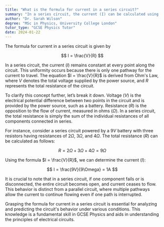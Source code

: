 ```yaml
---
title: "What is the formula for current in a series circuit?"
summary: "In a series circuit, the current (I) can be calculated using the formula I = V / R, where V represents voltage and R represents resistance."
author: "Dr. Sarah Wilson"
degree: "MSc in Physics, University College London"
tutor_type: "GCSE Physics Tutor"
date: 2024-01-22
---
```


The formula for current in a series circuit is given by 

$$ I = \frac{V}{R} $$

In a series circuit, the current ($I$) remains constant at every point along the circuit. This uniformity occurs because there is only one pathway for the current to travel. The equation $I = \frac{V}{R}$ is derived from Ohm's Law, where $V$ denotes the total voltage supplied by the power source, and $R$ represents the total resistance of the circuit.

To clarify this concept further, let’s break it down. Voltage ($V$) is the electrical potential difference between two points in the circuit and is provided by the power source, such as a battery. Resistance ($R$) is the opposition to the flow of current, measured in ohms ($\Omega$). In a series circuit, the total resistance is simply the sum of the individual resistances of all components connected in series.

For instance, consider a series circuit powered by a $9V$ battery with three resistors having resistances of $2\Omega$, $3\Omega$, and $4\Omega$. The total resistance ($R$) can be calculated as follows:

$$ R = 2\Omega + 3\Omega + 4\Omega = 9\Omega $$

Using the formula $I = \frac{V}{R}$, we can determine the current ($I$):

$$ I = \frac{9V}{9\Omega} = 1A $$

It is crucial to note that in a series circuit, if one component fails or is disconnected, the entire circuit becomes open, and current ceases to flow. This behavior is distinct from a parallel circuit, where multiple pathways allow the current to continue flowing even if one path is interrupted.

Grasping the formula for current in a series circuit is essential for analyzing and predicting the circuit's behavior under various conditions. This knowledge is a fundamental skill in GCSE Physics and aids in understanding the principles of electrical circuits.
    